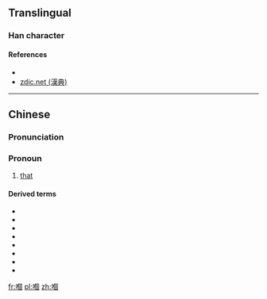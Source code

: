 ==Translingual==

===Han character===
{{Han char|rn=30|rad=口|as=10|sn=13|canj=ROWR|four=66000|ids=⿰口個}}

====References====
* {{Han ref|uh=55F0}}
* [http://www.zdic.net/z/16/js/55F0.htm zdic.net (漢典)]

----

==Chinese==
{{zh-forms|s=𠮶}}

===Pronunciation===
{{zh-pron
|m=gě
|c=go2,go3
|cat=pronoun
}}

===Pronoun===
{{zh-pronoun}}

# {{context|Cantonese|lang=zh|sort=口10}} [[that]]

====Derived terms====
* {{zh-l|嗰個|that}}
* {{zh-l|嗰便|there}}
* {{zh-l|嗰啲|those}}
* {{zh-l|嗰次|that time}}
* {{zh-l|嗰陣|at the time}}
* {{zh-l|嗰度}}
* {{zh-l|嗰處}}
* {{zh-l|嗰排}}

[[fr:嗰]]
[[pl:嗰]]
[[zh:嗰]]